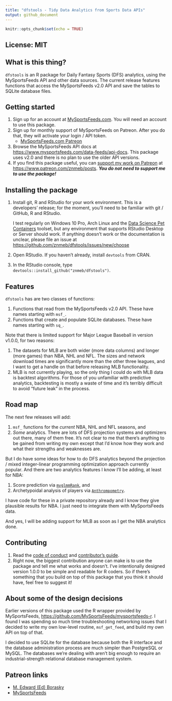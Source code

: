 ```yaml
---
title: "dfstools - Tidy Data Analytics from Sports Data APIs"
output: github_document
---
```


```r
knitr::opts_chunk$set(echo = TRUE)
```

## License: MIT

## What is this thing?
`dfstools` is an R package for Daily Fantasy Sports (DFS) analytics, using the MySportsFeeds API and other data sources. The current release features functions that access the MySportsFeeds v2.0 API and save the tables to SQLite database files.

## Getting started
1. Sign up for an account at [MySportsFeeds.com](https://www.mysportsfeeds.com/). You will need an account to use this package.
2. Sign up for monthly support of MySportsFeeds on Patreon. After you do that, they will activate your login / API token.
    * [MySportsFeeds.com Patreon](https://www.patreon.com/mysportsfeeds)
3. Browse the MySportsFeeds API docs at <https://www.mysportsfeeds.com/data-feeds/api-docs>. This package uses v2.0 and there is no plan to use the older API versions.
4. If you find this package useful, you can [support my work on Patreon](https://www.patreon.com/znmeb/posts) at <https://www.patreon.com/znmeb/posts>. ***You do not need to support me to use the package!***

## Installing the package    
1. Install git, R and RStudio for your work environment. This is a developers' release; for the moment, you'll need to be familiar with git / GitHub, R and RStudio. 

    I test regularly on Windows 10 Pro, Arch Linux and the [Data Science Pet Containers](https://github.com/znmeb/data-science-pet-containers) toolset, but any environment that supports RStudio Desktop or Server should work. If anything doesn't work or the documentation is unclear, please file an issue at <https://github.com/znmeb/dfstools/issues/new/choose>
2. Open RStudio. If you haven't already, install `devtools` from CRAN.
3. In the RStudio console, type `devtools::install_github("znmeb/dfstools")`.

## Features
`dfstools` has are two classes of functions:

1. Functions that read from the MySportsFeeds v2.0 API. These have names starting with `msf_`.
2. Functions that create and populate SQLite databases. These have names starting with `sq_`.

Note that there is limited support for Major League Baseball in version v1.0.0, for two reasons:

1. The datasets for MLB are both wider (more data columns) and longer (more games) than NBA, NHL and NFL. The sizes and network download times are significantly more than the other three leagues, and I want to get a handle on that before releasing MLB functionality.
2. MLB is not currently playing, so the only thing I could do with MLB data is backtest algorithms. For those of you unfamiliar with predictive analytics, backtesting is mostly a waste of time and it's terribly difficult to avoid "future leak" in the process.

## Road map
The next few releases will add:

1. `msf_` functions for the *current* NBA, NHL and NFL seasons, and
2. *Some* analytics. There are lots of DFS projection systems and optimizers out there, many of them free. It's not clear to me that there's anything to be gained from writing my own except that I'd know how they work and what their strengths and weaknesses are.

But I do have some ideas for how to do DFS analytics beyond the projection / mixed integer-linear programming optimization approach currently popular. And there are two analytics features I know I'll be adding, at least for NBA:

1. Score prediction via [`mvglmmRank`](https://cran.r-project.org/web/packages/mvglmmRank/index.html), and
2. Archetypoidal analysis of players via [`Anthrompometry`](https://cran.r-project.org/web/packages/Anthropometry/index.html).

I have code for these in a private repository already and I know they give plausible results for NBA. I just need to integrate them with MySportsFeeds data.

And yes, I will be adding support for MLB as soon as I get the NBA analytics done.

## Contributing
1. Read the [code of conduct](https://github.com/znmeb/dfstools/blob/master/CODE_OF_CONDUCT.md) and [contributor's guide](https://github.com/znmeb/dfstools/blob/master/CONTRIBUTING.md).
2. Right now, the biggest contribution anyone can make is to use the package and tell me what works and doesn't. I've intentionally designed version 1.0.0 to be simple and readable for R coders. So if there's something that you build on top of this package that you think it should have, feel free to suggest it!

## About some of the design decisions
Earlier versions of this package used the R wrapper provided by MySportsFeeds, <https://github.com/MySportsFeeds/mysportsfeeds-r>. I found I was spending so much time troubleshooting networking issues that I decided to write my own low-level routine, `msf_get_feed`, and build my own API on top of that.

I decided to use SQLite for the database because both the R interface and the database administration process are much simpler than PostgreSQL or MySQL. The databases we're dealing with aren't big enough to require an industrial-strength relational database management system.

## Patreon links
* [M. Edward (Ed) Borasky](https://www.patreon.com/znmeb/posts)
* [MySportsFeeds](https://www.patreon.com/mysportsfeeds/posts)
